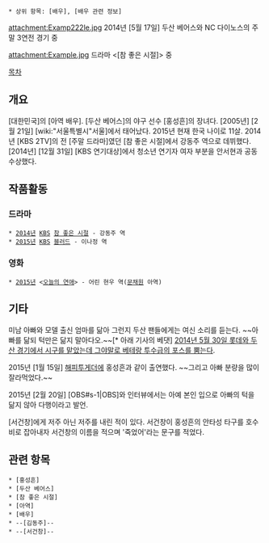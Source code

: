  * 상위 항목: [배우], [배우 관련 정보]

attachment:Examp222le.jpg
2014년 [5월 17일] 두산 베어스와 NC 다이노스의 주말 3연전 경기 중

attachment:Example.jpg
드라마 <[참 좋은 시절]> 중 

[[목차]]

== 개요 ==
[대한민국]의 [아역 배우]. [두산 베어스]의 야구 선수 [홍성흔]의 장녀다. [2005년] [2월 21일] [wiki:"서울특별시"서울]에서 태어났다. 2015년 현재 한국 나이로 11살.
2014년 [KBS 2TV]의 전 [주말 드라마]였던 [참 좋은 시절]에서 강동주 역으로 데뷔했다.
[2014년] [12월 31일] [KBS 연기대상]에서 청소년 연기자 여자 부분을 안서현과 공동 수상했다.

== 작품활동 ==
=== 드라마 ===
 * [[2014년]] [[한국방송공사|KBS]] [[참 좋은 시절]] - 강동주 역
 * [[2015년]] [[한국방송공사|KBS]] [[블러드(드라마)|블러드]] - 이나정 역

=== 영화 ===
 * [[2015년]] <[[오늘의 연애]]> - 어린 현우 역([[문채원]] 아역)

== 기타 ==
미남 아빠와 모델 출신 엄마를 닮아 그런지 두산 팬들에게는 여신 소리를 듣는다. ~~아빠를 닮되 턱만은 닮지 말아다오.~~[* 아래 기사의 베댓]
[http://sports.news.naver.com/photocenter/photo.nhn?albumId=15408&photoId=844445&category=etc 2014년 5월 30일 롯데와 두산 경기에서 시구를 맡았는데 그야말로 베테랑 투수급의 포스를 뿜는다].

2015년 [1월 15일] [[해피투게더#s-1|해피투게더]]에 홍성흔과 같이 출연했다. ~~그리고 아빠 분량을 많이 잘라먹었다.~~

2015년 [2월 20일] [OBS#s-1|OBS]와 인터뷰에서는 아예 본인 입으로 아빠의 턱을 닮지 않아 다행이라고 발언. 

[서건창]에게 저주 아닌 저주를 내린 적이 있다. 서건창이 홍성흔의 안타성 타구를 호수비로 잡아내자 서건창의 이름을 적으며 '죽었어'라는 문구를 적었다.

== 관련 항목 ==
 * [홍성흔]
 * [두산 베어스]
 * [참 좋은 시절]
 * [아역]
 * [배우]
 * --[김동주]--
 * --[서건창]--
